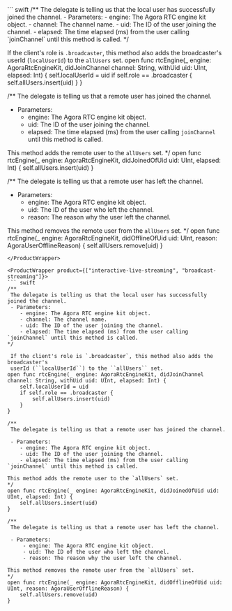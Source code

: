 <ProductWrapper product="video-calling">
``` swift
/**
 The delegate is telling us that the local user has successfully joined the channel.
 - Parameters:
    - engine: The Agora RTC engine kit object.
    - channel: The channel name.
    - uid: The ID of the user joining the channel.
    - elapsed: The time elapsed (ms) from the user calling `joinChannel` until this method is called.
*/

 If the client's role is `.broadcaster`, this method also adds the broadcaster's
 userId (``localUserId``) to the ``allUsers`` set.
open func rtcEngine(_ engine: AgoraRtcEngineKit, didJoinChannel channel: String, withUid uid: UInt, elapsed: Int) {
    self.localUserId = uid
    if self.role == .broadcaster {
        self.allUsers.insert(uid)
    }
}

/**
 The delegate is telling us that a remote user has joined the channel.

 - Parameters:
    - engine: The Agora RTC engine kit object.
    - uid: The ID of the user joining the channel.
    - elapsed: The time elapsed (ms) from the user calling `joinChannel` until this method is called.

This method adds the remote user to the `allUsers` set.
*/
open func rtcEngine(_ engine: AgoraRtcEngineKit, didJoinedOfUid uid: UInt, elapsed: Int) {
    self.allUsers.insert(uid)
}

/**
 The delegate is telling us that a remote user has left the channel.

 - Parameters:
     - engine: The Agora RTC engine kit object.
     - uid: The ID of the user who left the channel.
     - reason: The reason why the user left the channel.

This method removes the remote user from the `allUsers` set.
*/
open func rtcEngine(_ engine: AgoraRtcEngineKit, didOfflineOfUid uid: UInt, reason: AgoraUserOfflineReason) {
    self.allUsers.remove(uid)
}
```
</ProductWrapper>

<ProductWrapper product={["interactive-live-streaming", "broadcast-streaming"]}>
``` swift
/**
 The delegate is telling us that the local user has successfully joined the channel.
 - Parameters:
    - engine: The Agora RTC engine kit object.
    - channel: The channel name.
    - uid: The ID of the user joining the channel.
    - elapsed: The time elapsed (ms) from the user calling `joinChannel` until this method is called.
*/

 If the client's role is `.broadcaster`, this method also adds the broadcaster's
 userId (``localUserId``) to the ``allUsers`` set.
open func rtcEngine(_ engine: AgoraRtcEngineKit, didJoinChannel channel: String, withUid uid: UInt, elapsed: Int) {
    self.localUserId = uid
    if self.role == .broadcaster {
        self.allUsers.insert(uid)
    }
}

/**
 The delegate is telling us that a remote user has joined the channel.

 - Parameters:
    - engine: The Agora RTC engine kit object.
    - uid: The ID of the user joining the channel.
    - elapsed: The time elapsed (ms) from the user calling `joinChannel` until this method is called.

This method adds the remote user to the `allUsers` set.
*/
open func rtcEngine(_ engine: AgoraRtcEngineKit, didJoinedOfUid uid: UInt, elapsed: Int) {
    self.allUsers.insert(uid)
}

/**
 The delegate is telling us that a remote user has left the channel.

 - Parameters:
     - engine: The Agora RTC engine kit object.
     - uid: The ID of the user who left the channel.
     - reason: The reason why the user left the channel.

This method removes the remote user from the `allUsers` set.
*/
open func rtcEngine(_ engine: AgoraRtcEngineKit, didOfflineOfUid uid: UInt, reason: AgoraUserOfflineReason) {
    self.allUsers.remove(uid)
}
```
</ProductWrapper>

